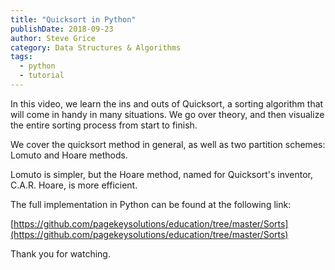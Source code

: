 ```yaml
---
title: "Quicksort in Python"
publishDate: 2018-09-23
author: Steve Grice
category: Data Structures & Algorithms
tags:
  - python
  - tutorial
---
```


In this video, we learn the ins and outs of Quicksort, a sorting algorithm that will come in handy in many situations. We go over theory, and then visualize the entire sorting process from start to finish.


<BlogYoutubeVideo videoId="OSD4b-ih6Kc" />

We cover the quicksort method in general, as well as two partition schemes: Lomuto and Hoare methods.

Lomuto is simpler, but the Hoare method, named for Quicksort's inventor, C.A.R. Hoare, is more efficient.

The full implementation in Python can be found at the following link:

[https://github.com/pagekeysolutions/education/tree/master/Sorts](https://github.com/pagekeysolutions/education/tree/master/Sorts)

Thank you for watching.